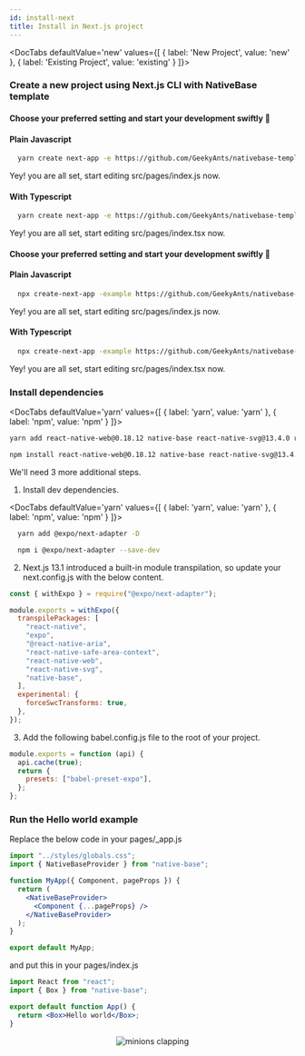 ```yaml
---
id: install-next
title: Install in Next.js project
---
```



  <DocTabs
  defaultValue='new'
  values={[
  { label: 'New Project', value: 'new' },
  { label: 'Existing Project', value: 'existing' }
  ]}>

  <DocTabItem value="new">

### Create a new project using Next.js CLI with NativeBase template

<Box >
<DocTabs
  defaultValue='yarn'
  values={[
  { label: 'yarn', value: 'yarn' },
  { label: 'npx', value: 'npx' },
  ]}>

  <DocTabItem value="yarn">

<h4>Choose your preferred setting and start your development swiftly 🚀</h4>

<h4 className="mt-8 font-mono">Plain Javascript</h4>
<Box maxWidth="750px">

```bash
  yarn create next-app -e https://github.com/GeekyAnts/nativebase-templates/tree/master/nextjs-with-native-base
```

</Box>
Yey! you are all set, start editing src/pages/index.js now.

<h4 className="mt-8 font-mono">With Typescript</h4>
<Box maxWidth="750px">

```bash
  yarn create next-app -e https://github.com/GeekyAnts/nativebase-templates/tree/master/nextjs-with-native-base-typescript
```

</Box>
Yey! you are all set, start editing src/pages/index.tsx now.

  </DocTabItem>

<DocTabItem value="npx">

<h4>Choose your preferred setting and start your development swiftly 🚀</h4>

<h4 className="mt-8 font-mono">Plain Javascript</h4>
<Box maxWidth="750px">

```bash
  npx create-next-app -example https://github.com/GeekyAnts/nativebase-templates/tree/master/nextjs-with-native-base
```

</Box>

Yey! you are all set, start editing src/pages/index.js now.

<h4 className="mt-8 font-mono">With Typescript</h4>
<Box maxWidth="750px">

```bash
  npx create-next-app -example https://github.com/GeekyAnts/nativebase-templates/tree/master/nextjs-with-native-base-typescript
```

</Box>

Yey! you are all set, start editing src/pages/index.tsx now.

  </DocTabItem>
  </DocTabs>
</Box>

  </DocTabItem>
<DocTabItem value="existing">

### Install dependencies

  <DocTabs
  defaultValue='yarn'
  values={[
  { label: 'yarn', value: 'yarn' },
  { label: 'npm', value: 'npm' }
  ]}>

  <DocTabItem value="yarn">

<Box maxWidth="750px">

```bash
yarn add react-native-web@0.18.12 native-base react-native-svg@13.4.0 react-native-safe-area-context@4.5.0 expo
```

</Box>

  </DocTabItem>

  <DocTabItem value="npm">

<Box maxWidth="750px">

```bash
npm install react-native-web@0.18.12 native-base react-native-svg@13.4.0 react-native-safe-area-context@4.5.0 expo
```

</Box>

  </DocTabItem>

  </DocTabs>

We'll need 3 more additional steps.

1. Install dev dependencies.

<DocTabs
  defaultValue='yarn'
  values={[
  { label: 'yarn', value: 'yarn' },
  { label: 'npm', value: 'npm' }
  ]}>

  <DocTabItem value="yarn">

```bash
  yarn add @expo/next-adapter -D
```

  </DocTabItem>

  <DocTabItem value="npm">

```bash
  npm i @expo/next-adapter --save-dev
```

  </DocTabItem>

  </DocTabs>

2. Next.js 13.1 introduced a built-in module transpilation, so update your next.config.js with the below content.

```js
const { withExpo } = require("@expo/next-adapter");

module.exports = withExpo({
  transpilePackages: [
    "react-native",
    "expo",
    "@react-native-aria",
    "react-native-safe-area-context",
    "react-native-web",
    "react-native-svg",
    "native-base",
  ],
  experimental: {
    forceSwcTransforms: true,
  },
});
```

3. Add the following babel.config.js file to the root of your project.

```js
module.exports = function (api) {
  api.cache(true);
  return {
    presets: ["babel-preset-expo"],
  };
};
```

### Run the Hello world example

Replace the below code in your pages/\_app.js

```jsx
import "../styles/globals.css";
import { NativeBaseProvider } from "native-base";

function MyApp({ Component, pageProps }) {
  return (
    <NativeBaseProvider>
      <Component {...pageProps} />
    </NativeBaseProvider>
  );
}

export default MyApp;
```

and put this in your pages/index.js

```jsx
import React from "react";
import { Box } from "native-base";

export default function App() {
  return <Box>Hello world</Box>;
}
```

  </DocTabItem>
  </DocTabs>

<Center>
  <AspectRatio ratio={2.21} w="100%" maxW="500">
    <Image source={{ uri: "/img/minion.gif" }} alt="minions clapping" />
  </AspectRatio>
</Center>

<Box>
  <Box mt="4" mb="8">
    <HStack pl="0" ml="0" space="4">
      <TileLink
        title="Customize NativeBaseProvider"
        url="setup-provider"
        description="NativeBaseProvider provides theme throughout your application"
        className="bg-blueGray-600 mt-2"
      />
      <TileLink
        title="Theme"
        url="default-theme"
        description="Read more about the default NativeBase theme and how to override it"
        className="bg-blueGray-600  mt-2"
      />
    </HStack>
    <Box mt="4" pl="0" ml="0">
      <HStack pl="0" ml="0" space="4">
        <TileLink
          title="Utility props"
          url="utility-props"
          description="Shorthands of commonly used styling props which maps with the provided theme"
          className="bg-blueGray-600"
        />
        <TileLink
          title="NativeBase next adapter"
          url="next-adapter"
          description="To use Next.js with native-base for web we recommend that you use a library called @native-base/next-adapter to handle the configuration and integration of the tools."
          className="bg-blueGray-600"
        />
      </HStack>
    </Box>
  </Box>
</Box>

<RNWebNote />
